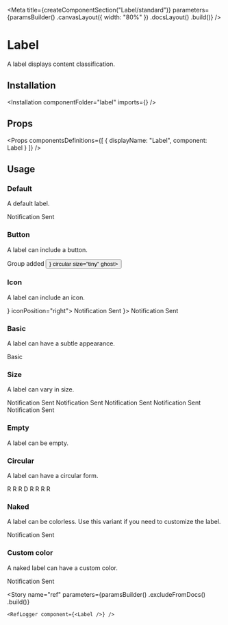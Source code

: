 
<Meta
    title={createComponentSection("Label/standard")}
    parameters={paramsBuilder()
        .canvasLayout({ width: "80%" })
        .docsLayout(<ReactComponentsLayout semanticPath="/elements/label" />)
        .build()}
/>

# Label

A label displays content classification.

## Installation

<Installation componentFolder="label" imports={<Imports />} />

## Props

<HocWarning componentName="Label" semanticPath="/elements/label" />

<Props
    componentsDefinitions={[
        { displayName: "Label", component: Label }
    ]}
/>

## Usage

### Default

A default label.

<Preview>
    <Story name="default">
        <Label>Notification Sent</Label>
    </Story>
</Preview>

### Button

A label can include a button.

<Preview>
    <Story name="button">
        <Label button>
            Group added
            <Button type="button" icon={<CloseIcon />} circular size="tiny" ghost>
            </Button>
        </Label>
    </Story>
</Preview>

### Icon

A label can include an icon.

<Preview>
    <Story name="icon">
        <div className="flex items-space-between">
            <Label icon={<MagnifierIcon />} iconPosition="right">
                Notification Sent
            </Label>
            <Label icon={<CommunicationIcon />}>
                Notification Sent
            </Label>
        </div>
    </Story>
</Preview>

### Basic

A label can have a subtle appearance.

<Preview>
    <Story name="basic">
        <Label basic>Basic</Label>
    </Story>
</Preview>

### Size

A label can vary in size.

<Preview>
    <Story name="size">
        <div className="flex items-end items-space-between">
            <Label size="mini">Notification Sent</Label>
            <Label size="tiny">Notification Sent</Label>
            <Label size="small">Notification Sent</Label>
            <Label>Notification Sent</Label>
            <Label size="large">Notification Sent</Label>
        </div>
    </Story>
</Preview>

### Empty

A label can be empty.

<Preview>
    <Story name="empty">
        <Label circular size="tiny" empty color="red" />
    </Story>
</Preview>

### Circular

A label can have a circular form.

<Preview>
    <Story name="circular">
        <div className="flex items-end items-space-between">
            <Label circular size="mini">R</Label>
            <Label circular size="tiny">R</Label>
            <Label circular size="small">R</Label>
            <Label circular>D</Label>
            <Label circular size="large">R</Label>
            <Label circular size="big">R</Label>
            <Label circular size="huge">R</Label>
            <Label circular size="massive">R</Label>
        </div>
    </Story>
</Preview>

### Naked

A label can be colorless. Use this variant if you need to customize the label.

<Preview>
    <Story name="naked">
        <div>
            <Label naked>Notification Sent</Label>
        </div>
    </Story>
</Preview>

### Custom color

A naked label can have a custom color.

<Preview>
    <Story name="custom-color">
        <Label
            naked
            style={{
                backgroundColor: "#FFF6E7",
                color: "var(--marine-500)",
                border: "1px solid #FEE9C3"
            }}
        >
            Notification Sent
        </Label>
    </Story>
</Preview>

<Story
    name="ref"
    parameters={paramsBuilder()
        .excludeFromDocs()
        .build()}
>
    <RefLogger component={<Label />} />
</Story>



